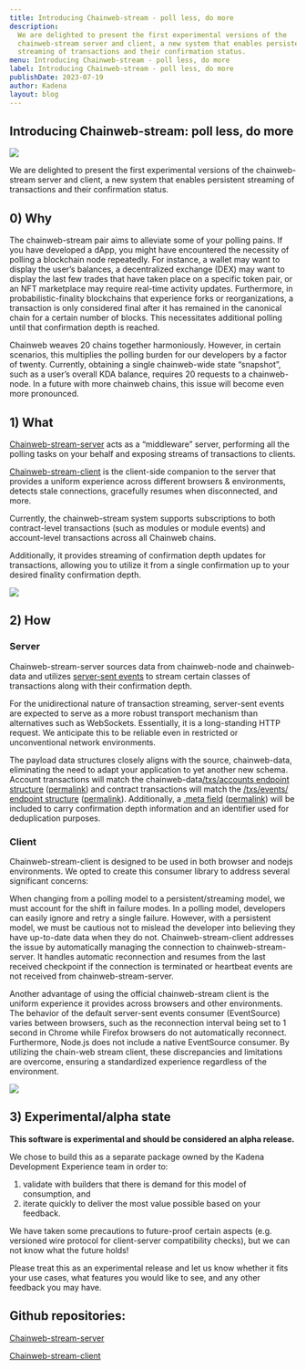 ```yaml
---
title: Introducing Chainweb-stream - poll less, do more
description:
  We are delighted to present the first experimental versions of the
  chainweb-stream server and client, a new system that enables persistent
  streaming of transactions and their confirmation status.
menu: Introducing Chainweb-stream - poll less, do more
label: Introducing Chainweb-stream - poll less, do more
publishDate: 2023-07-19
author: Kadena
layout: blog
---
```


## Introducing Chainweb-stream: poll less, do more

![](/assets/blog/1_ITDZBMILfIYTkDa-djT-8g.webp)

We are delighted to present the first experimental versions of the
chainweb-stream server and client, a new system that enables persistent
streaming of transactions and their confirmation status.

## 0) Why

The chainweb-stream pair aims to alleviate some of your polling pains. If you
have developed a dApp, you might have encountered the necessity of polling a
blockchain node repeatedly. For instance, a wallet may want to display the
user’s balances, a decentralized exchange (DEX) may want to display the last few
trades that have taken place on a specific token pair, or an NFT marketplace may
require real-time activity updates. Furthermore, in probabilistic-finality
blockchains that experience forks or reorganizations, a transaction is only
considered final after it has remained in the canonical chain for a certain
number of blocks. This necessitates additional polling until that confirmation
depth is reached.

Chainweb weaves 20 chains together harmoniously. However, in certain scenarios,
this multiplies the polling burden for our developers by a factor of twenty.
Currently, obtaining a single chainweb-wide state “snapshot”, such as a user’s
overall KDA balance, requires 20 requests to a chainweb-node. In a future with
more chainweb chains, this issue will become even more pronounced.

## 1) What

[Chainweb-stream-server](https://github.com/kadena-io/chainweb-stream-server)
acts as a “middleware” server, performing all the polling tasks on your behalf
and exposing streams of transactions to clients.

[Chainweb-stream-client](https://github.com/kadena-community/kadena.js/tree/main/packages/libs/chainweb-stream-client)
is the client-side companion to the server that provides a uniform experience
across different browsers & environments, detects stale connections, gracefully
resumes when disconnected, and more.

Currently, the chainweb-stream system supports subscriptions to both
contract-level transactions (such as modules or module events) and account-level
transactions across all Chainweb chains.

Additionally, it provides streaming of confirmation depth updates for
transactions, allowing you to utilize it from a single confirmation up to your
desired finality confirmation depth.

![](/assets/blog/Yi8PIk.png)

## 2) How

### Server

Chainweb-stream-server sources data from chainweb-node and chainweb-data and
utilizes
[server-sent events](https://developer.mozilla.org/en-US/docs/Web/API/Server-sent_events)
to stream certain classes of transactions along with their confirmation depth.

For the unidirectional nature of transaction streaming, server-sent events are
expected to serve as a more robust transport mechanism than alternatives such as
WebSockets. Essentially, it is a long-standing HTTP request. We anticipate this
to be reliable even in restricted or unconventional network environments.

The payload data structures closely aligns with the source, chainweb-data,
eliminating the need to adapt your application to yet another new schema.
Account transactions will match the
chainweb-data[/txs/accounts endpoint structure](https://github.com/kadena-io/chainweb-api/blob/master/lib/ChainwebData/TransferDetail.hs#L14)
([permalink](https://github.com/kadena-io/chainweb-api/blob/b3e28d62c622ebda0d84e136ea6c995d5f97e46f/lib/ChainwebData/TransferDetail.hs#LL13C1-L13C1))
and contract transactions will match the
[/txs/events/ endpoint structure](https://github.com/kadena-io/chainweb-api/blob/master/lib/ChainwebData/EventDetail.hs#L11)
([permalink](https://github.com/kadena-io/chainweb-api/blob/b3e28d62c622ebda0d84e136ea6c995d5f97e46f/lib/ChainwebData/EventDetail.hs#L11)).
Additionally, a
[.meta field](https://github.com/kadena-io/chainweb-stream-server/blob/main/src/sse/types.ts#L25)
([permalink](https://github.com/kadena-io/chainweb-stream-server/blob/4afce23bf68f60fc0c32b6b357f0e51afb028986/src/sse/types.ts#L25))
will be included to carry confirmation depth information and an identifier used
for deduplication purposes.

### Client

Chainweb-stream-client is designed to be used in both browser and nodejs
environments. We opted to create this consumer library to address several
significant concerns:

When changing from a polling model to a persistent/streaming model, we must
account for the shift in failure modes. In a polling model, developers can
easily ignore and retry a single failure. However, with a persistent model, we
must be cautious not to mislead the developer into believing they have
up-to-date data when they do not. Chainweb-stream-client addresses the issue by
automatically managing the connection to chainweb-stream-server. It handles
automatic reconnection and resumes from the last received checkpoint if the
connection is terminated or heartbeat events are not received from
chainweb-stream-server.

Another advantage of using the official chainweb-stream client is the uniform
experience it provides across browsers and other environments. The behavior of
the default server-sent events consumer (EventSource) varies between browsers,
such as the reconnection interval being set to 1 second in Chrome while Firefox
browsers do not automatically reconnect. Furthermore, Node.js does not include a
native EventSource consumer. By utilizing the chain-web stream client, these
discrepancies and limitations are overcome, ensuring a standardized experience
regardless of the environment.

![](/assets/blog/0_pIPVC7rN1qo3PFdu.png)

## 3) Experimental/alpha state

**This software is experimental and should be considered an alpha release.**

We chose to build this as a separate package owned by the Kadena Development
Experience team in order to:

1. validate with builders that there is demand for this model of consumption,
   and
2. iterate quickly to deliver the most value possible based on your feedback.

We have taken some precautions to future-proof certain aspects (e.g. versioned
wire protocol for client-server compatibility checks), but we can not know what
the future holds!

Please treat this as an experimental release and let us know whether it fits
your use cases, what features you would like to see, and any other feedback you
may have.

## Github repositories:

[Chainweb-stream-server](https://github.com/kadena-io/chainweb-stream-server)

[Chainweb-stream-client](https://github.com/kadena-community/kadena.js/tree/main/packages/libs/chainweb-stream-client)
